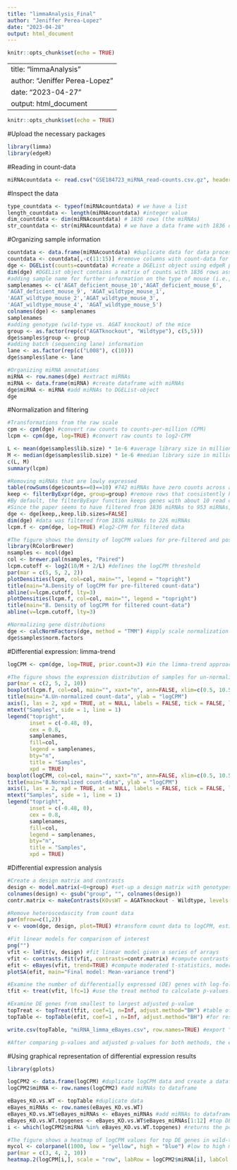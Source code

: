 ```yaml
---
title: "limmaAnalysis_Final"
author: "Jeniffer Perea-Lopez"
date: "2023-04-28"
output: html_document
---
```


```r
knitr::opts_chunk$set(echo = TRUE)
```

---
title: "limmaAnalysis"
author: "Jeniffer Perea-Lopez"
date: "2023-04-27"
output: html_document
---

```r
knitr::opts_chunk$set(echo = TRUE)
```

#Upload the necessary packages
```r
library(limma)
library(edgeR)
```

#Reading in count-data
```r
miRNAcountdata <- read.csv("GSE184723_miRNA_read-counts.csv.gz", header=T, row.names = 1)
```

#Inspect the data
```r
type_countdata <- typeof(miRNAcountdata) # we have a list
length_countdata <- length(miRNAcountdata) #integer value
dim_countdata <- dim(miRNAcountdata) # 1836 rows (the miRNAs)
str_countdata <- str(miRNAcountdata) # we have a data frame with 1836 observations and 16 variables. The miRNA names are characters, and the count data itself are integers. We have several biological replicates. 
```

#Organizing sample information
```r
countdata <- data.frame(miRNAcountdata) #duplicate data for data processing
countdata <- countdata[,-c(11:15)] #remove columns with count-data for AGAT-deficient mice w/ hArg supplementation 
dge <- DGEList(counts=countdata) #create a DGEList object using edgeR package
dim(dge) #DGEList object contains a matrix of counts with 1836 rows associated with miRNAs and 10 columns associated with the individual samples
#adding sample name for further information on the type of mouse (i.e., genotype) and which mouse was analyzed
samplenames <- c('AGAT_deficient_mouse_10','AGAT_deficient_mouse_6',          'AGAT_deficient_mouse_7','AGAT_deficient_mouse_8',
'AGAT_deficient_mouse_9', 'AGAT_wildtype_mouse_1',
'AGAT_wildtype_mouse_2','AGAT_wildtype_mouse_3',
'AGAT_wildtype_mouse_4', 'AGAT_wildtype_mouse_5')
colnames(dge) <- samplenames
samplenames
#adding genotype (wild-type vs. AGAT knockout) of the mice
group <- as.factor(rep(c("AGATknockout", "Wildtype"), c(5,5)))
dge$samples$group <- group
#adding batch (sequencing lane) information
lane <- as.factor(rep(c("L008"), c(10)))
dge$samples$lane <- lane 

#Organizing miRNA annotations
miRNA <- row.names(dge) #extract miRNAs
miRNA <- data.frame(miRNA) #create dataframe with miRNAs
dge$miRNA <- miRNA #add miRNAs to DGEList-object
dge
```

#Normalization and filtering
```r
#Transformations from the raw scale
cpm <- cpm(dge) #convert raw counts to counts-per-million (CPM)
lcpm <- cpm(dge, log=TRUE) #convert raw counts to log2-CPM

L <- mean(dge$samples$lib.size) * 1e-6 #average library size in millions
M <- median(dge$samples$lib.size) * 1e-6 #median library size in millions
c(L, M)
summary(lcpm)

#Removing miRNAs that are lowly expressed 
table(rowSums(dge$counts==0)==10) #742 miRNAs have zero counts across all 10 samples
keep <- filterByExpr(dge, group=group) #remove rows that consistently have zero or very low counts
#By default, the filterByExpr function keeps genes with about 10 read counts or more in a minimum number of samples
#Since the paper seems to have filtered from 1836 miRNAs to 953 miRNAs, some parameters could be changed as to not filter out all genes that do not meet the standard (i,e., min.count = 10, total.min.count = 15, large.n = 10, min.prop = 0.7)
dge <- dge[keep,,keep.lib.sizes=FALSE]
dim(dge) #data was filtered from 1836 miRNAs to 226 miRNAs
lcpm.f <- cpm(dge, log=TRUE) #log2-CPM for filtered data 

#The figure shows the density of logCPM values for pre-filtered and post-filtered count-data
library(RColorBrewer)
nsamples <- ncol(dge)
col <- brewer.pal(nsamples, "Paired")
lcpm.cutoff <- log2(10/M + 2/L) #defines the logCPM threshold
par(mar = c(5, 5, 2, 2))
plotDensities(lcpm, col=col, main="", legend = "topright")
title(main="A.Density of logCPM for pre-filtered count-data")
abline(v=lcpm.cutoff, lty=3)
plotDensities(lcpm.f, col=col, main="", legend = "topright")
title(main="B. Density of logCPM for filtered count-data")
abline(v=lcpm.cutoff, lty=3)

#Normalizing gene distributions 
dge <- calcNormFactors(dge, method = "TMM") #apply scale normalization to RNA-seq read counts using the trimmed mean of M-values (TMM) normalizaton method 
dge$samples$norm.factors
```

#Differential expression: limma-trend 
```r
logCPM <- cpm(dge, log=TRUE, prior.count=3) #in the limma-trend approach, counts are converted to log-counts-per-million; prior.count is used here to damp down the variances of logarithms of low counts (i.e., ratio of the largest library size to the smallest is not more than about 3-fold)

#The figure shows the expression distribution of samples for un-normalized and normalized count-data
par(mar = c(2, 5, 2, 10))
boxplot(lcpm.f, col=col, main="", xaxt="n", ann=FALSE, xlim=c(0.5, 10.5), ylim = c(0,19))
title(main="A.Un-normalized count-data", ylab = "logCPM")
axis(1, las = 2, xpd = TRUE, at = NULL, labels = FALSE, tick = FALSE, line = NA)
mtext("Samples", side = 1, line = 1)
legend("topright", 
       inset = c(-0.48, 0),
       cex = 0.8,
       samplenames, 
       fill=col, 
       legend = samplenames, 
       bty="n", 
       title = "Samples", 
       xpd = TRUE)
boxplot(logCPM, col=col, main="", xaxt="n", ann=FALSE, xlim=c(0.5, 10.5), ylim = c(0,19))
title(main="B.Normalized count-data", ylab = "logCPM")
axis(1, las = 2, xpd = TRUE, at = NULL, labels = FALSE, tick = FALSE, line = NA)
mtext("Samples", side = 1, line = 1)
legend("topright", 
       inset = c(-0.48, 0),
       cex = 0.8,
       samplenames, 
       fill=col, 
       legend = samplenames, 
       bty="n", 
       title = "Samples", 
       xpd = TRUE)
```

#Differential expression analysis
```r
#Create a design matrix and contrasts
design <- model.matrix(~0+group) #set-up a design matrix with genotypes
colnames(design) <- gsub("group", "", colnames(design))
contr.matrix <- makeContrasts(KOvsWT = AGATknockout - Wildtype, levels = colnames(design)) #contrasts for pairwise comparison between genotypes

#Remove heteroscedascity from count data
par(mfrow=c(1,2))
v <- voom(dge, design, plot=TRUE) #transform count data to logCPM, estimate the mean-variance relationship to compute appropriate observational-level weights

#Fit linear models for comparison of interest
png("")
vfit <- lmFit(v, design) #fit linear model given a series of arrays
vfit <- contrasts.fit(vfit, contrasts=contr.matrix) #compute contrasts from linear model fit
efit <- eBayes(vfit, trend=TRUE) #compute moderated t-statistics, moderated F-statistic, and log-odds of differential expression by empirical Bayes moderation of the standard errors towards a common value, intensity-dependent trend is fitted to the prior variances
plotSA(efit, main="Final model: Mean-variance trend")

#Examine the number of differentially expressed (DE) genes with log-fold-changes significantly greater than 1
tfit <- treat(vfit, lfc=1) #use the treat method to calculate p-values from empirical Bayes moderated t-statistics with a minimum log-FC requirement

#Examine DE genes from smallest to largest adjusted p-value
topTreat <- topTreat(tfit, coef=1, n=Inf, adjust.method="BH") #table of top genes from a linear model fit, adjust p-Values using the False Discovery Rate (FDR) based Benjamini-Hochberg (BH) method
topTable <- topTable(efit, coef=1 , n=Inf, adjust.method="BH") #for results from eBayes, adjust p-Values using the BH method

write.csv(topTable, "miRNA_limma_eBayes.csv", row.names=TRUE) #export "topTable" dataframe as a .csv file

#After comparing p-values and adjusted p-values for both methods, the eBayes method was chosen for further analysis of differential expression
```

#Using graphical representation of differential expression results 
```r
library(gplots)

logCPM2 <- data.frame(logCPM) #duplicate logCPM data and create a dataframe
logCPM2$miRNA <- row.names(logCPM2) #add miRNAs to dataframe

eBayes_KO.vs.WT <- topTable #duplicate data
eBayes_miRNAs <- row.names(eBayes_KO.vs.WT)
eBayes_KO.vs.WT$eBayes_miRNAs <- eBayes_miRNAs #add miRNAs to dataframe
eBayes_KO.vs.WT.topgenes <- eBayes_KO.vs.WT$eBayes_miRNAs[1:12] #top DE genes with adjusted p-value < 0.05
i <- which(logCPM2$miRNA %in% eBayes_KO.vs.WT.topgenes) #returns the position which satisfies the given condition of the top DE genes from the eBayes method

#The figure shows a heatmap of logCPM values for top DE genes in wild-type vs. AGAT-knockout using the eBayes method
mycol <- colorpanel(1000, low = "yellow", high = "blue") #low to high miRNA expresion is represented by a change of color from yellow to red 
par(mar = c(3, 4, 2, 10))
heatmap.2(logCPM[i,], scale = "row", labRow = logCPM2$miRNA[i], labCol = group, margins = c(8,7), offsetRow = 0.1, offsetCol = 0.1, col = mycol, trace = "none", density.info = "none", dendrogram = "column", key = TRUE, symkey = FALSE, keysize = 1.5, key.title = NULL)
```
